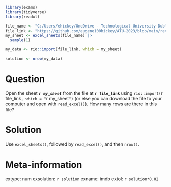 ```r
library(exams)
library(tidyverse)
library(readxl)

file_name <- "C:/Users/ehickey/OneDrive - Technological University Dublin/Desktop/Academic/SciencePG/ATU-2023/rexams/data/excel-example.xlsx"
file_link <- "https://github.com/eugene100hickey/ATU-2023/blob/main/rexams/data/excel-example.xlsx?raw=true"
my_sheet <- excel_sheets(file_name) |> 
  sample(1)

my_data <- rio::import(file_link, which = my_sheet)

solution <- nrow(my_data)

```


Question
========
Open the sheet __*`r my_sheet`*__ from the file at __`r file_link`__ using `rio::import(`r file_link`, which = "`r my_sheet`")` (or else you can download the file to your computer and open with `read_excel()`). How many rows are there in this file?

Solution
========
Use `excel_sheets()`, followed by `read_excel()`, and then `nrow()`.


Meta-information
================
extype: num
exsolution: `r solution`
exname: imdb
extol: `r solution*0.02`
